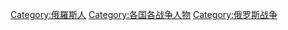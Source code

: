 [[Category:俄羅斯人|Category:俄羅斯人]]
[[Category:各国各战争人物|Category:各国各战争人物]]
[[Category:俄罗斯战争|Category:俄罗斯战争]]